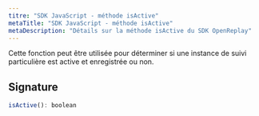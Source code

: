 ```yaml
---
titre: "SDK JavaScript - méthode isActive"
metaTitle: "SDK JavaScript - méthode isActive"
metaDescription: "Détails sur la méthode isActive du SDK OpenReplay"
---
```


Cette fonction peut être utilisée pour déterminer si une instance de suivi particulière est active et enregistrée ou non.

## Signature


```js
isActive(): boolean
```

